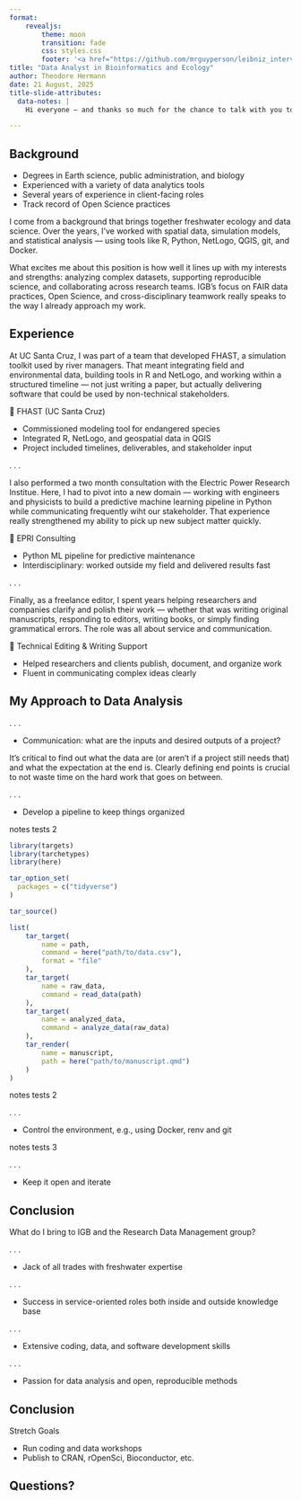 ```yaml
---
format: 
    revealjs:
        theme: moon
        transition: fade
        css: styles.css
        footer: '<a href="https://github.com/mrguyperson/leibniz_interview" target="_blank">View on GitHub</a>'
title: "Data Analyst in Bioinformatics and Ecology"
author: Theodore Hermann
date: 21 August, 2025
title-slide-attributes:
  data-notes: |
    Hi everyone — and thanks so much for the chance to talk with you today. I’m Ted Hermann, and I’d like to spend the next few minutes walking you through my background, how I see my experience aligning with this position, and why I’m genuinely excited about the opportunity to support your work at IGB.

---
```


## Background
- Degrees in Earth science, public administration, and biology
- Experienced with a variety of data analytics tools
- Several years of experience in client-facing roles
- Track record of Open Science practices

::: {.notes}

I come from a background that brings together freshwater ecology and data science. Over the years, I’ve worked with spatial data, simulation models, and statistical analysis — using tools like R, Python, NetLogo, QGIS, git, and Docker.

What excites me about this position is how well it lines up with my interests and strengths: analyzing complex datasets, supporting reproducible science, and collaborating across research teams. IGB’s focus on FAIR data practices, Open Science, and cross-disciplinary teamwork really speaks to the way I already approach my work.
:::


## Experience {.smaller}


::: {.notes}
At UC Santa Cruz, I was part of a team that developed FHAST, a simulation toolkit used by river managers. That meant integrating field and environmental data, building tools in R and NetLogo, and working within a structured timeline — not just writing a paper, but actually delivering software that could be used by non-technical stakeholders.
:::

🧰 FHAST (UC Santa Cruz)

- Commissioned modeling tool for endangered species
- Integrated R, NetLogo, and geospatial data in QGIS
- Project included timelines, deliverables, and stakeholder input

. . . 

::: {.notes}
I also performed a two month consultation with the Electric Power Research Institue. Here, I had to pivot into a new domain — working with engineers and physicists to build a predictive machine learning pipeline in Python while communicating frequently wiht our stakeholder. That experience really strengthened my ability to pick up new subject matter quickly.
:::

🧪 EPRI Consulting

- Python ML pipeline for predictive maintenance
- Interdisciplinary: worked outside my field and delivered results fast

. . .

::: {.notes}
Finally, as a freelance editor, I spent years helping researchers and companies clarify and polish their work — whether that was writing original manuscripts, responding to editors, writing books, or simply finding grammatical errors. The role was all about service and communication.
:::


📝 Technical Editing & Writing Support

- Helped researchers and clients publish, document, and organize work
- Fluent in communicating complex ideas clearly

## My Approach to Data Analysis {.smaller}

. . .

- Communication: what are the inputs and desired outputs of a project?

::: {.notes}

It's critical to find out what the data are (or aren't if a project still needs that) and what the expectation at the end is. Clearly defining end points is crucial to not waste time on the hard work that goes on between.

:::

. . .

- Develop a pipeline to keep things organized

::: {.notes}
notes tests 2
:::


::: {.fragment .fade-in-then-out .overlay}
```.r
library(targets)
library(tarchetypes)
library(here)

tar_option_set(
  packages = c("tidyverse")
)

tar_source()

list(
    tar_target(
        name = path,
        command = here("path/to/data.csv"),
        format = "file"
    ),
    tar_target(
        name = raw_data,
        command = read_data(path)
    ),
    tar_target(
        name = analyzed_data,
        command = analyze_data(raw_data)
    ),
    tar_render(
        name = manuscript,
        path = here("path/to/manuscript.qmd")
    )
)
```
:::

::: {.notes}
notes tests 2
:::

. . .


- Control the environment, e.g., using Docker, renv and git 

::: {.notes}
notes tests 3
:::
 
. . .

- Keep it open and iterate

## Conclusion

What do I bring to IGB and the Research Data Management group?

. . .

- Jack of all trades with freshwater expertise

. . .

- Success in service-oriented roles both inside and outside knowledge base

. . .

- Extensive coding, data, and software development skills

. . .

- Passion for data analysis and open, reproducible methods

## Conclusion
Stretch Goals

- Run coding and data workshops
- Publish to CRAN, rOpenSci, Bioconductor, etc.

## Questions?